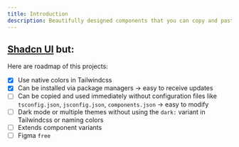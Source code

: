 ```yaml
---
title: Introduction
description: Beautifully designed components that you can copy and paste into your apps. Accessible. Customizable. Open Source.
---
```


## [Shadcn UI](https://ui.shadcn.com/) but:

Here are roadmap of this projects:

- [x] Use native colors in Tailwindcss
- [x] Can be installed via package managers -> easy to receive updates
- [ ] Can be copied and used immediately without configuration files like `tsconfig.json`, `jsconfig.json`, `components.json` -> easy to modify
- [ ] Dark mode or multiple themes without using the `dark:` variant in Tailwindcss or naming colors
- [ ] Extends component variants
- [ ] Figma `free`
